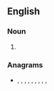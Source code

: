 ==English==

===Noun===
{{head|en|noun plural form}}

# {{plural of|eater|lang=en}}

===Anagrams===
* {{l|en|arêtes}}, {{l|en|aretes}}, {{l|en|Easter}}, {{l|en|easter}}, {{l|en|reseat}}, {{l|en|saeter}}, {{l|en|seater}}, {{l|en|staree}}, {{l|en|teaser}}, {{l|en|Teresa}}